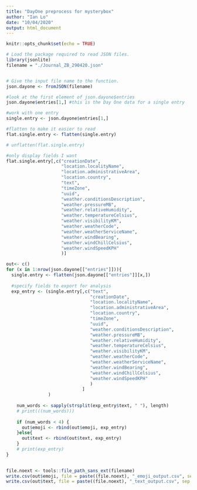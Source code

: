 ```yaml
---
title: "DayOne preprocess for mysterybox"
author: "Ian Lo"
date: "10/04/2020"
output: html_document
---
```


```r
knitr::opts_chunk$set(echo = TRUE)
```

```r
# Load the package required to read JSON files.
library(jsonlite)
filename = "./Journal_ZB_290420.json"


# Give the input file name to the function.
json.dayone <- fromJSON(filename)
```
```r
#look at the first element of json.dayone$entries 
json.dayone$entries[1,] #this is the Day One data for a single entry
```

```r
#work with one entry 
single.entry <- json.dayone$entries[1,]

#flatten to make it easier to read
flat.single.entry <- flatten(single.entry)
```

```r
# unflatten(flat.single.entry)
```

```r
#only display fields I want
flat.single.entry[,c("creationDate",  
                     "location.localityName", 
                     "location.administrativeArea", 
                     "location.country",
                     "text",
                     "timeZone",
                     "uuid",
                     "weather.conditionsDescription",
                     "weather.pressureMB",
                     "weather.relativeHumidity",
                     "weather.temperatureCelsius",
                     "weather.visibilityKM",
                     "weather.weatherCode",
                     "weather.weatherServiceName",
                     "weather.windBearing",
                     "weather.windChillCelsius",
                     "weather.windSpeedKPH"
                     )]
```

```r
out<- c()
for (x in 1:nrow(json.dayone[["entries"]])){
  single.entry <- flatten(json.dayone[["entries"]][x,])
  
  #specify fields to export for analysis
  exp_entry <- (single.entry[,c("text",
                                "creationDate",  
                                "location.localityName", 
                                "location.administrativeArea", 
                                "location.country",
                                "timeZone",
                                "uuid",
                                "weather.conditionsDescription",
                                "weather.pressureMB",
                                "weather.relativeHumidity",
                                "weather.temperatureCelsius",
                                "weather.visibilityKM",
                                "weather.weatherCode",
                                "weather.weatherServiceName",
                                "weather.windBearing",
                                "weather.windChillCelsius",
                                "weather.windSpeedKPH"
                                )
                             ]
                )
  
    num_words <- sapply(strsplit(exp_entry$text, " "), length)
    # print(((num_words)))
    
    if (num_words < 4) {
      out$emoji <- rbind(out$emoji, exp_entry)
    }else{
      out$text <- rbind(out$text, exp_entry)
    }
    # print(exp_entry)
}
  

```


```r
file.noext <- tools::file_path_sans_ext(filename)
write.csv(out$emoji, file = paste((file.noext), "_emoji_output.csv", sep = ""))
write.csv(out$text, file = paste((file.noext), "_text_output.csv", sep = ""))
```


```r
```

